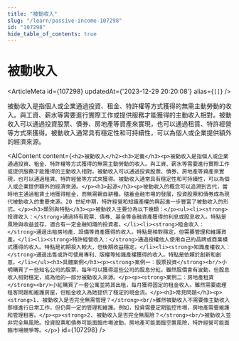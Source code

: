```yaml
---
title: "被動收入"
slug: "/learn/passive-income-107298"
id: "107298"
hide_table_of_contents: true
---
```



# 被動收入

<ArticleMeta id={107298} updatedAt={'2023-12-29 20:20:08'} alias={`[]`} />
<div className='border-solid border-b border-t-0 my-4 border-[var(--ifm-color-gray-300)]' />

被動收入是指個人或企業通過投資、租金、特許權等方式獲得的無需主動勞動的收入。與工資、薪水等需要進行實際工作或提供服務才能獲得的主動收入相對。被動收入可以通過投資股票、債券、房地產等資產來實現，也可以通過租賃、特許經營等方式來獲得。被動收入通常具有穩定性和可持續性，可以為個人或企業提供額外的經濟來源。

<AIContent content={`<h2>被動收入</h2><h3>定義</h3><p>被動收入是指個人或企業通過投資、租金、特許權等方式獲得的無需主動勞動的收入。與工資、薪水等需要進行實際工作或提供服務才能獲得的主動收入相對。被動收入可以通過投資股票、債券、房地產等資產來實現，也可以通過租賃、特許經營等方式來獲得。被動收入通常具有穩定性和可持續性，可以為個人或企業提供額外的經濟來源。</p><h3>起源</h3><p>被動收入的概念可以追溯到古代，當時地主通過租賃土地獲得租金，而無需親自耕種。隨着金融市場的發展，投資股票和債券成為現代被動收入的重要來源。20 世紀中期，特許經營和知識產權的興起進一步豐富了被動收入的形式。</p><h3>類別與特點</h3><p>被動收入主要分為以下幾類：</p><ul><li><strong>投資收入：</strong>通過持有股票、債券、基金等金融資產獲得的利息或股息收入。特點是風險與收益並存，適合有一定金融知識的投資者。</li><li><strong>租金收入：</strong>通過出租房地產、設備等資產獲得的收入。特點是相對穩定，但需要管理和維護資產。</li><li><strong>特許經營收入：</strong>通過授權他人使用自己的品牌或商業模式獲得的收入。特點是初期投入較大，但後期收益穩定。</li><li><strong>知識產權收入：</strong>通過出售或許可使用專利、版權等知識產權獲得的收入。特點是依賴於創新和創意。</li></ul><h3>具體案例</h3><p><strong>案例一：股票投資</strong><br/>小明購買了一些知名公司的股票，每年可以獲得這些公司的股息分紅。雖然股價會有波動，但股息收入相對穩定，成為他的一部分被動收入來源。</p><p><strong>案例二：房地產租賃</strong><br/>小紅購買了一套公寓並將其出租，每月獲得固定的租金收入。雖然需要處理租客問題和維護房屋，但租金收入為她提供了穩定的現金流。</p><h3>常見問題</h3><p><strong>1. 被動收入是否完全無需管理？</strong><br/>雖然被動收入不需要像主動收入那樣進行日常工作，但仍需一定的管理和維護。例如，投資需要定期監控市場，房地產需要維護和管理租客。</p><p><strong>2. 被動收入是否完全無風險？</strong><br/>被動收入並非完全無風險。投資股票和債券可能面臨市場波動，房地產可能面臨空置風險，特許經營可能面臨市場競爭等。</p>`} id={107298} />
